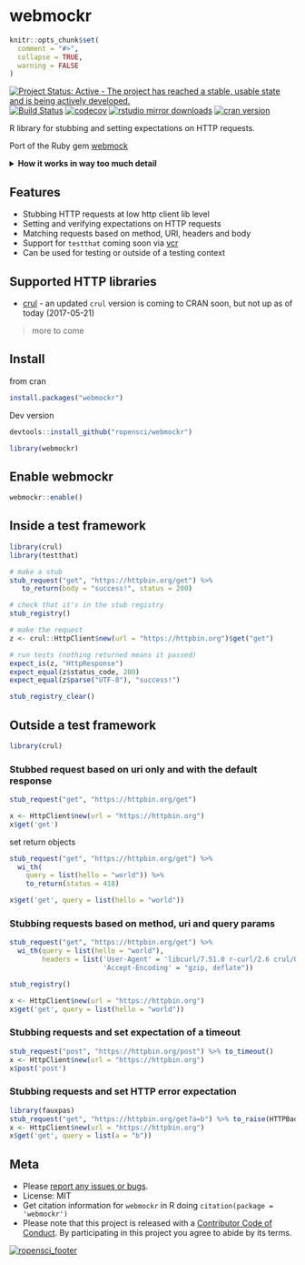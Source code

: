 webmockr
========

```r
knitr::opts_chunk$set(
  comment = "#>",
  collapse = TRUE,
  warning = FALSE
)
```

[![Project Status: Active - The project has reached a stable, usable state and is being actively developed.](http://www.repostatus.org/badges/latest/active.svg)](http://www.repostatus.org/#active)
[![Build Status](https://travis-ci.org/ropensci/webmockr.svg?branch=master)](https://travis-ci.org/ropensci/webmockr)
[![codecov](https://codecov.io/gh/ropensci/webmockr/branch/master/graph/badge.svg)](https://codecov.io/gh/ropensci/webmockr)
[![rstudio mirror downloads](http://cranlogs.r-pkg.org/badges/webmockr)](https://github.com/metacran/cranlogs.app)
[![cran version](https://www.r-pkg.org/badges/version/webmockr)](https://cran.r-project.org/package=webmockr)


R library for stubbing and setting expectations on HTTP requests.

Port of the Ruby gem [webmock](https://github.com/bblimke/webmock)

<details> <summary><strong>How it works in way too much detail</strong></summary> <p>

The very very short version is: `webmockr` helps you stub HTTP requests so you 
don't have to repeat yourself.

**More details**

You tell `webmockr` what HTTP request you want to match against and if it sees a 
request matching your criteria it doesn't actually do the HTTP request. Instead,
it gives back the same object you would have gotten back with a real request, but 
only with the bits it knows about. For example, we can't give back the actual 
data you'd get from a real HTTP request as the request wasn't performed.

In addition, if you set an expectation of what `webmockr` should return, we 
return that. For example, if you expect a request to return a 418 error 
(I'm a Teapot), then that's what you'll get.

**What you can match against**

* HTTP method (required)

Plus any single or combination of the following:

* URI
    * Right now, we can match directly against URI's, and with regex URI patterns. 
  Eventually, we will support RFC 6570 URI templates. 
    * We normalize URI paths so that URL encoded things match 
  URL un-encoded things (e.g. `hello world` to `hello%20world`)
* Query parameters
    * We normalize query parameter values so that URL encoded things match 
  URL un-encoded things (e.g. `message = hello world` to 
  `message = hello%20world`)
* Request headers
    * We normalize headers and treat all forms of same headers as equal. For 
  example, the following two sets of headers are equal:
        * `list(H1 = "value1", content_length = 123, X_CuStOm_hEAder = "foo")`
        * `list(h1 = "value1", "Content-Length" = 123, "x-cuSTOM-HeAder" = "foo")`
* Request body

**Real HTTP requests**

There's a few scenarios to think about when using `webmockr`:

After doing

```r
libraray(webmockr)
```

`webmockr` is loaded but not turned on. At this point `webmockr` doesn't 
change anythning.

Once you turn on `webmockr` like 

```r
webmockr::enable()
```

`webmockr` will now by default not allow real HTTP requests from the http 
libraries that adapters are loaded for (right now only `crul`).

You can optionally allow real requests via `webmockr_allow_net_connect()`, and
disallow real requests via `webmockr_disable_net_connect()`. You can check 
whether you are allowing real requests with `webmockr_net_connect_allowed()`.

Certain kinds of real HTTP requests allowed: We don't suppoprt this yet, 
but you can allow localhost HTTP requests with the `allow_localhost` parameter
in the `webmockr_configure()` function. 

**Storing actual HTTP responses**

`webmockr` doesn't do that. Check out [vcr](https://github.com/ropensci/vcr) for that.

</p></details>

## Features

* Stubbing HTTP requests at low http client lib level
* Setting and verifying expectations on HTTP requests
* Matching requests based on method, URI, headers and body
* Support for `testthat` coming soon via [vcr](https://github.com/ropenscilabs/vcr)
* Can be used for testing or outside of a testing context

## Supported HTTP libraries

* [crul](https://github.com/ropensci/crul) - an updated `crul` version is coming 
to CRAN soon, but not up as of today (2017-05-21)

> more to come

## Install

from cran

```r
install.packages("webmockr")
```

Dev version

```r
devtools::install_github("ropensci/webmockr")
```

```r
library(webmockr)
```

## Enable webmockr

```r
webmockr::enable()
```

## Inside a test framework

```r
library(crul)
library(testthat)

# make a stub
stub_request("get", "https://httpbin.org/get") %>%
   to_return(body = "success!", status = 200)

# check that it's in the stub registry
stub_registry()

# make the request
z <- crul::HttpClient$new(url = "https://httpbin.org")$get("get")

# run tests (nothing returned means it passed)
expect_is(z, "HttpResponse")
expect_equal(z$status_code, 200)
expect_equal(z$parse("UTF-8"), "success!")
```

```r
stub_registry_clear()
```


## Outside a test framework

```r
library(crul)
```

### Stubbed request based on uri only and with the default response

```r
stub_request("get", "https://httpbin.org/get")
```

```r
x <- HttpClient$new(url = "https://httpbin.org")
x$get('get')
```

set return objects

```r
stub_request("get", "https://httpbin.org/get") %>%
  wi_th(
    query = list(hello = "world")) %>%
    to_return(status = 418)
```

```r
x$get('get', query = list(hello = "world"))
```

### Stubbing requests based on method, uri and query params

```r
stub_request("get", "https://httpbin.org/get") %>%
  wi_th(query = list(hello = "world"), 
        headers = list('User-Agent' = 'libcurl/7.51.0 r-curl/2.6 crul/0.3.6', 
                       'Accept-Encoding' = "gzip, deflate"))
```

```r
stub_registry()
```

```r
x <- HttpClient$new(url = "https://httpbin.org")
x$get('get', query = list(hello = "world"))
```

### Stubbing requests and set expectation of a timeout

```r
stub_request("post", "https://httpbin.org/post") %>% to_timeout()
x <- HttpClient$new(url = "https://httpbin.org")
x$post('post')
```

### Stubbing requests and set HTTP error expectation

```r
library(fauxpas)
stub_request("get", "https://httpbin.org/get?a=b") %>% to_raise(HTTPBadRequest)
x <- HttpClient$new(url = "https://httpbin.org")
x$get('get', query = list(a = "b"))
```

## Meta

* Please [report any issues or bugs](https://github.com/ropensci/webmockr/issues).
* License: MIT
* Get citation information for `webmockr` in R doing `citation(package = 'webmockr')`
* Please note that this project is released with a [Contributor Code of Conduct](CODE_OF_CONDUCT.md).
By participating in this project you agree to abide by its terms.

[![ropensci_footer](https://ropensci.org/public_images/github_footer.png)](https://ropensci.org)
